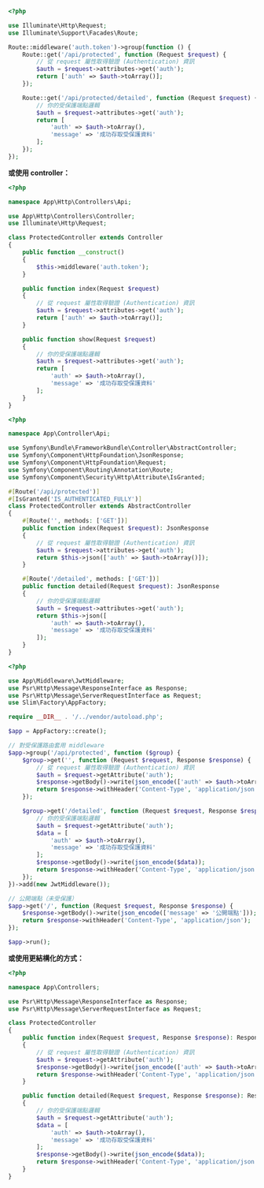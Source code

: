
<Tabs groupId="api-framework">
  <TabItem value="laravel" label="Laravel">

```php title="routes/api.php"
<?php

use Illuminate\Http\Request;
use Illuminate\Support\Facades\Route;

Route::middleware('auth.token')->group(function () {
    Route::get('/api/protected', function (Request $request) {
        // 從 request 屬性取得驗證 (Authentication) 資訊
        $auth = $request->attributes->get('auth');
        return ['auth' => $auth->toArray()];
    });

    Route::get('/api/protected/detailed', function (Request $request) {
        // 你的受保護端點邏輯
        $auth = $request->attributes->get('auth');
        return [
            'auth' => $auth->toArray(),
            'message' => '成功存取受保護資料'
        ];
    });
});
```

**或使用 controller：**

```php title="app/Http/Controllers/Api/ProtectedController.php"
<?php

namespace App\Http\Controllers\Api;

use App\Http\Controllers\Controller;
use Illuminate\Http\Request;

class ProtectedController extends Controller
{
    public function __construct()
    {
        $this->middleware('auth.token');
    }

    public function index(Request $request)
    {
        // 從 request 屬性取得驗證 (Authentication) 資訊
        $auth = $request->attributes->get('auth');
        return ['auth' => $auth->toArray()];
    }

    public function show(Request $request)
    {
        // 你的受保護端點邏輯
        $auth = $request->attributes->get('auth');
        return [
            'auth' => $auth->toArray(),
            'message' => '成功存取受保護資料'
        ];
    }
}
```

  </TabItem>
  <TabItem value="symfony" label="Symfony">

```php title="src/Controller/Api/ProtectedController.php"
<?php

namespace App\Controller\Api;

use Symfony\Bundle\FrameworkBundle\Controller\AbstractController;
use Symfony\Component\HttpFoundation\JsonResponse;
use Symfony\Component\HttpFoundation\Request;
use Symfony\Component\Routing\Annotation\Route;
use Symfony\Component\Security\Http\Attribute\IsGranted;

#[Route('/api/protected')]
#[IsGranted('IS_AUTHENTICATED_FULLY')]
class ProtectedController extends AbstractController
{
    #[Route('', methods: ['GET'])]
    public function index(Request $request): JsonResponse
    {
        // 從 request 屬性取得驗證 (Authentication) 資訊
        $auth = $request->attributes->get('auth');
        return $this->json(['auth' => $auth->toArray()]);
    }

    #[Route('/detailed', methods: ['GET'])]
    public function detailed(Request $request): JsonResponse
    {
        // 你的受保護端點邏輯
        $auth = $request->attributes->get('auth');
        return $this->json([
            'auth' => $auth->toArray(),
            'message' => '成功存取受保護資料'
        ]);
    }
}
```

  </TabItem>
  <TabItem value="slim" label="Slim">

```php title="public/index.php"
<?php

use App\Middleware\JwtMiddleware;
use Psr\Http\Message\ResponseInterface as Response;
use Psr\Http\Message\ServerRequestInterface as Request;
use Slim\Factory\AppFactory;

require __DIR__ . '/../vendor/autoload.php';

$app = AppFactory::create();

// 對受保護路由套用 middleware
$app->group('/api/protected', function ($group) {
    $group->get('', function (Request $request, Response $response) {
        // 從 request 屬性取得驗證 (Authentication) 資訊
        $auth = $request->getAttribute('auth');
        $response->getBody()->write(json_encode(['auth' => $auth->toArray()]));
        return $response->withHeader('Content-Type', 'application/json');
    });

    $group->get('/detailed', function (Request $request, Response $response) {
        // 你的受保護端點邏輯
        $auth = $request->getAttribute('auth');
        $data = [
            'auth' => $auth->toArray(),
            'message' => '成功存取受保護資料'
        ];
        $response->getBody()->write(json_encode($data));
        return $response->withHeader('Content-Type', 'application/json');
    });
})->add(new JwtMiddleware());

// 公開端點（未受保護）
$app->get('/', function (Request $request, Response $response) {
    $response->getBody()->write(json_encode(['message' => '公開端點']));
    return $response->withHeader('Content-Type', 'application/json');
});

$app->run();
```

**或使用更結構化的方式：**

```php title="src/Controllers/ProtectedController.php"
<?php

namespace App\Controllers;

use Psr\Http\Message\ResponseInterface as Response;
use Psr\Http\Message\ServerRequestInterface as Request;

class ProtectedController
{
    public function index(Request $request, Response $response): Response
    {
        // 從 request 屬性取得驗證 (Authentication) 資訊
        $auth = $request->getAttribute('auth');
        $response->getBody()->write(json_encode(['auth' => $auth->toArray()]));
        return $response->withHeader('Content-Type', 'application/json');
    }

    public function detailed(Request $request, Response $response): Response
    {
        // 你的受保護端點邏輯
        $auth = $request->getAttribute('auth');
        $data = [
            'auth' => $auth->toArray(),
            'message' => '成功存取受保護資料'
        ];
        $response->getBody()->write(json_encode($data));
        return $response->withHeader('Content-Type', 'application/json');
    }
}
```

  </TabItem>
</Tabs>
